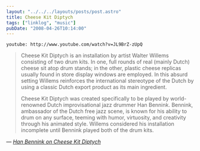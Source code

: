 ```yaml
---
layout: "../../../layouts/posts/post.astro"
title: Cheese Kit Diptych
tags: ["linklog", "music"]
pubDate: "2008-04-26T10:14:00"
---
```


`youtube: http://www.youtube.com/watch?v=JL9BrZ-zUpQ`

> Cheese Kit Diptych is an installation by artist Walter Willems consisting of two drum kits. In one, full rounds of real (mainly Dutch) cheese sit atop drum stands; in the other, plastic cheese replicas usually found in store display windows are employed. In this absurd setting Willems reinforces the international stereotype of the Dutch by using a classic Dutch export product as its main ingredient.
>
> Cheese Kit Diptych was created specifically to be played by world-renowned Dutch improvisational jazz drummer Han Bennink. Bennink, ambassador of the Dutch free jazz scene, is known for his ability to drum on any surface, teeming with humor, virtuosity, and creativity through his animated style. Willems considered his installation incomplete until Bennink played both of the drum kits.

— <cite>[Han Bennink on Cheese Kit Diptych](http://www.youtube.com/watch?v=JL9BrZ-zUpQ)</cite>
